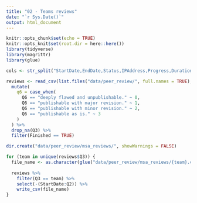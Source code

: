 ```yaml
---
title: "02 - Teams reviews"
date: "`r Sys.Date()`"
output: html_document
---
```


```r
knitr::opts_chunk$set(echo = TRUE)
knitr::opts_knit$set(root.dir = here::here())
library(tidyverse)
library(magrittr)
library(glue)
```

```r
cols <- str_split("StartDate,EndDate,Status,IPAddress,Progress,Duration (in seconds),Finished,RecordedDate,ResponseId,RecipientLastName,RecipientFirstName,RecipientEmail,ExternalReference,LocationLatitude,LocationLongitude,DistributionChannel,UserLanguage,Q2,Q3,Q5_2,Q5_3,Q5_4,Q6,Q8,Q9,Q10,Q11,Q12,Q13,Q14,Q15", ",")

reviews <- read_csv(list.files("data/peer_review/", full.names = TRUE), skip = 3, col_names = cols[[1]]) %>%
  mutate(
    q6 = case_when(
      Q6 == "deeply flawed and unpublishable." ~ 0,
      Q6 == "publishable with major revision." ~ 1,
      Q6 == "publishable with minor revision." ~ 2,
      Q6 == "publishable as is." ~ 3
    )
  ) %>%
  drop_na(Q3) %>%
  filter(Finished == TRUE)
```

```r
dir.create("data/peer_review/msa_reviews/", showWarnings = FALSE)

for (team in unique(reviews$Q3)) {
  file_name <- as.character(glue("data/peer_review/msa_reviews/{team}.csv"))
  
  reviews %>%
    filter(Q3 == team) %>%
    select(-(StartDate:Q2)) %>%
    write_csv(file_name)
}
```